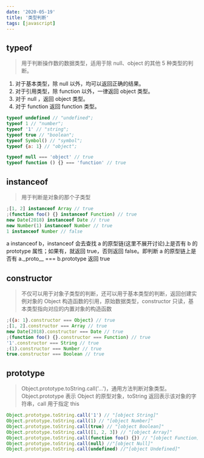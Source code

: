 ```yaml
---
date: '2020-05-19'
title: '类型判断'
tags: [javascript]
---
```


## typeof

> 用于判断操作数的数据类型，适用于除 null、object 的其他 5 种类型的判断。

1. 对于基本类型，除 null 以外，均可以返回正确的结果。
2. 对于引用类型，除 function 以外，一律返回 object 类型。
3. 对于 null ，返回 object 类型。
4. 对于 function 返回 function 类型。

```javascript
typeof undefined // "undefined";
typeof 1 // "number";
typeof '1' // "string";
typeof true // "boolean";
typeof Symbol() // "symbol";
typeof {a: 1} // "object";

typeof null === 'object' // true
typeof function () {} === 'function' // true
```

## instanceof

> 用于判断是对象的那个子类型

```javascript
;[1, 2] instanceof Array // true
;(function foo() {} instanceof Function) // true
new Date(2018) instanceof Date // true
new Number(1) instanceof Number // true
1 instanceof Number // false
```

a instanceof b，instanceof 会去查找 a 的原型链(这里不展开讨论)上是否有 b 的 prototype 属性；如果有，就返回 true，否则返回 false。即判断 a 的原型链上是否有 a.\_proto\_\_ === b.prototype 返回 true

## constructor

> 不仅可以用于对象子类型的判断，还可以用于基本类型的判断，返回创建实例对象的 Object 构造函数的引用，原始数据类型，constructor 只读，基本类型指向对应的内置对象的构造函数

```javascript
;({a: 1}.constructor === Object) // true
;[1, 2].constructor === Array // true
new Date(2018).constructor === Date // true
;(function foo() {}.constructor === Function) // true
'1'.constructor === String // true
;(1).constructor === Number // true
true.constructor === Boolean // true
```

## prototype

> Object.prototype.toString.call('...')，通用方法判断对象类型。 Object.prototype 表示 Object 的原型对象，toString 返回表示该对象的字符串，call 用于指定 this

```javascript
Object.prototype.toString.call('1') // "[object String]"
Object.prototype.toString.call(1) // "[object Number]"
Object.prototype.toString.call(true) // "[object Boolean]"
Object.prototype.toString.call([1, 2, 3]) // "[object Array]"
Object.prototype.toString.call(function foo() {}) // "[object Function]"
Object.prototype.toString.call(null) //"[object Null]"
Object.prototype.toString.call(undefined) //"[object Undefined]"
```
